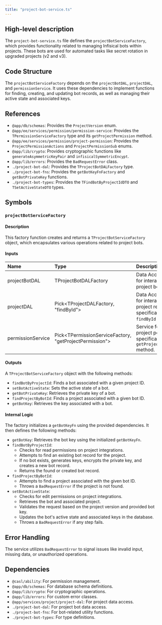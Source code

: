 ```yaml
---
title: "project-bot-service.ts"
---
```


## High-level description
The `project-bot-service.ts` file defines the `projectBotServiceFactory`, which provides functionality related to managing Infisical bots within projects. These bots are used for automated tasks like secret rotation in upgraded projects (v2 and v3).

## Code Structure
The `projectBotServiceFactory` depends on the `projectBotDAL`, `projectDAL`, and `permissionService`. It uses these dependencies to implement functions for finding, creating, and updating bot records, as well as managing their active state and associated keys.

## References
- `@app/db/schemas`: Provides the `ProjectVersion` enum.
- `@app/ee/services/permission/permission-service`: Provides the `TPermissionServiceFactory` type and its `getProjectPermission` method.
- `@app/ee/services/permission/project-permission`: Provides the `ProjectPermissionActions` and `ProjectPermissionSub` enums.
- `@app/lib/crypto`: Provides cryptographic functions like `generateAsymmetricKeyPair` and `infisicalSymmetricEncypt`.
- `@app/lib/errors`: Provides the `BadRequestError` class.
- `./project-bot-dal`: Provides the `TProjectBotDALFactory` type.
- `./project-bot-fns`: Provides the `getBotKeyFnFactory` and `getBotPrivateKey` functions.
- `./project-bot-types`: Provides the `TFindBotByProjectIdDTO` and `TSetActiveStateDTO` types.

## Symbols

### `projectBotServiceFactory`
#### Description
This factory function creates and returns a `TProjectBotServiceFactory` object, which encapsulates various operations related to project bots.

#### Inputs
| Name | Type | Description |
|:-----|:-----|:------------|
| projectBotDAL | TProjectBotDALFactory | Data Access Layer for interacting with project bot records. |
| projectDAL | Pick&lt;TProjectDALFactory, "findById"&gt; | Data Access Layer for interacting with project records, specifically the `findById` method. |
| permissionService | Pick&lt;TPermissionServiceFactory, "getProjectPermission"&gt; | Service for managing project permissions, specifically the `getProjectPermission` method. |

#### Outputs
A `TProjectBotServiceFactory` object with the following methods:
- `findBotByProjectId`: Finds a bot associated with a given project ID.
- `setBotActiveState`: Sets the active state of a bot.
- `getBotPrivateKey`: Retrieves the private key of a bot.
- `findProjectByBotId`: Finds a project associated with a given bot ID.
- `getBotKey`: Retrieves the key associated with a bot.

#### Internal Logic
The factory initializes a `getBotKeyFn` using the provided dependencies. It then defines the following methods:

- `getBotKey`: Retrieves the bot key using the initialized `getBotKeyFn`.
- `findBotByProjectId`: 
    - Checks for read permissions on project integrations.
    - Attempts to find an existing bot record for the project.
    - If no bot exists, generates keys, encrypts the private key, and creates a new bot record.
    - Returns the found or created bot record.
- `findProjectByBotId`: 
    - Attempts to find a project associated with the given bot ID.
    - Throws a `BadRequestError` if the project is not found.
- `setBotActiveState`: 
    - Checks for edit permissions on project integrations.
    - Retrieves the bot and associated project.
    - Validates the request based on the project version and provided bot key.
    - Updates the bot's active state and associated keys in the database.
    - Throws a `BadRequestError` if any step fails.

## Error Handling
The service utilizes `BadRequestError` to signal issues like invalid input, missing data, or unauthorized operations.

## Dependencies
- `@casl/ability`: For permission management.
- `@app/db/schemas`: For database schema definitions.
- `@app/lib/crypto`: For cryptographic operations.
- `@app/lib/errors`: For custom error classes.
- `@app/services/project/project-dal`: For project data access.
- `./project-bot-dal`: For project bot data access.
- `./project-bot-fns`: For bot-related utility functions.
- `./project-bot-types`: For type definitions.
